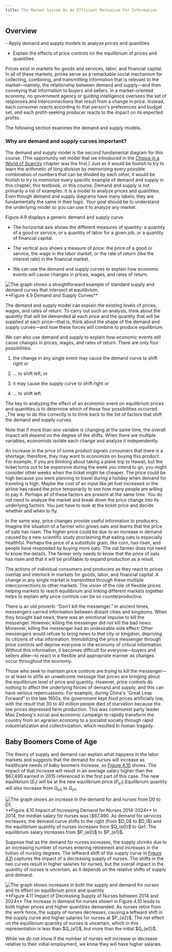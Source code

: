 ```yaml
---
title: The Market System As An Efficient Mechanism For Information
---
```


## Overview

<Info title=" By the end of this section, you will be able to:">
- Apply demand and supply models to analyze prices and quantities

- Explain the effects of price controls on the equilibrium of prices and quantities

</Info>

Prices exist in markets for goods and services, labor, and financial capital. In all of these markets, prices serve as a remarkable social mechanism for collecting, combining, and transmitting information that is relevant to the market—namely, the relationship between demand and supply—and then conveying that information to buyers and sellers. In a market-oriented economy, no government agency or guiding intelligence oversees the set of responses and interconnections that result from a change in price. Instead, each consumer reacts according to that person's preferences and budget set, and each profit-seeking producer reacts to the impact on its expected profits.

The following section examines the demand and supply models.

### Why are demand and supply curves important?

The demand and supply model is the second fundamental diagram for this course. (The opportunity set model that we introduced in the [Choice in a World of Scarcity](2-introduction-to-choice-in-a-world-of-scarcity) chapter was the first.) Just as it would be foolish to try to learn the arithmetic of long division by memorizing every possible combination of numbers that can be divided by each other, it would be foolish to try to memorize every specific example of demand and supply in this chapter, this textbook, or this course. Demand and supply is not primarily a list of examples. It is a model to analyze prices and quantities. Even though demand and supply diagrams have many labels, they are fundamentally the same in their logic. Your goal should be to understand the underlying model so you can use it to analyze any market.

<Columns>
<Column>

Figure 4.9 displays a generic demand and supply curve.

- The horizontal axis shows the different measures of quantity: a quantity of a good or service, or a quantity of labor for a given job, or a quantity of financial capital.

- The vertical axis shows a measure of price: the price of a good or service, the wage in the labor market, or the rate of return (like the interest rate) in the financial market.

- We can use the demand and supply curves to explain how economic events will cause changes in prices, wages, and rates of return.

</Column>
<Column>
<Image src="/images/module-1/chapter-4/section-3/7fcc913a62b0f82b5cbda70cd269a6b503f8258c.png" alt="The graph shows a straightforward example of standard supply and demand curves that intersect at equilibrium."  width={400} height={300}>
**Figure 4.9 Demand and Supply Curves**
</Image>
</Column>

</Columns>

The demand and supply model can explain the existing levels of prices, wages, and rates of return. To carry out such an analysis, think about the quantity that will be demanded at each price and the quantity that will be supplied at each price—that is, think about the shape of the demand and supply curves—and how these forces will combine to produce equilibrium.

We can also use demand and supply to explain how economic events will cause changes in prices, wages, and rates of return. There are only four possibilities:

1. the change in any single event may cause the demand curve to shift right or

2. ... to shift left, or

3. it may cause the supply curve to shift right or
4. ... to shift left.

The key to analyzing the effect of an economic event on equilibrium prices and quantities is to determine which of these four possibilities occurred. \_The way to do this correctly is to think back to the list of factors that shift the demand and supply curves.

<Callout>
  Note that if more than one variable is changing at the same time, the overall
  impact will depend on the degree of the shifts. When there are multiple
  variables, economists isolate each change and analyze it independently.
</Callout>

An increase in the price of some product signals consumers that there is a shortage; therefore, they may want to economize on buying this product. For example, if you are thinking about taking a plane trip to Hawaii, but the ticket turns out to be expensive during the week you intend to go, you might consider other weeks when the ticket might be cheaper. The price could be high because you were planning to travel during a holiday when demand for traveling is high. Maybe the cost of an input like jet fuel increased or the airline has raised the price temporarily to see how many people are willing to pay it. Perhaps all of these factors are present at the same time. You do not need to analyze the market and break down the price change into its underlying factors. You just have to look at the ticket price and decide whether and when to fly.

In the same way, price changes provide useful information to producers. Imagine the situation of a farmer who grows oats and learns that the price of oats has risen. The higher price could be due to an increase in demand caused by a new scientific study proclaiming that eating oats is especially healthful. Perhaps the price of a substitute grain, like corn, has risen, and people have responded by buying more oats. The oat farmer does not need to know the details. The farmer only needs to know that the price of oats has risen and that it will be profitable to expand production as a result.

The actions of individual consumers and producers as they react to prices overlap and interlock in markets for goods, labor, and financial capital. A change in any single market is transmitted through these multiple interconnections to other markets. The vision of the role of flexible prices helping markets to reach equilibrium and linking different markets together helps to explain why price controls can be so counterproductive.

There is an old proverb: “Don't kill the messenger.” In ancient times, messengers carried information between distant cities and kingdoms. When they brought bad news, there was an emotional impulse to kill the messenger. However, killing the messenger did not kill the bad news. Moreover, killing the messenger had an undesirable side effect: Other messengers would refuse to bring news to that city or kingdom, depriving its citizens of vital information. Immobilizing the price messenger through price controls will deprive everyone in the economy of critical information. Without this information, it becomes difficult for everyone—buyers and sellers alike—to react in a flexible and appropriate manner as changes occur throughout the economy.

Those who seek to maintain price controls are trying to kill the messenger—or at least to stifle an unwelcome message that prices are bringing about the equilibrium level of price and quantity. However, price controls do nothing to affect the underlying forces of demand and supply, and this can have serious repercussions. For example, during China's “Great Leap Forward” in the late 1950s, the government kept food prices artificially low, with the result that 30 to 40 million people died of starvation because the low prices depressed farm production. This was communist party leader Mao Zedong's social and economic campaign to rapidly transform the country from an agrarian economy to a socialist society through rapid industrialization and collectivization, which resulted in human tragedy.

## Baby Boomers Come of Age

The theory of supply and demand can explain what happens in the labor markets and suggests that the demand for nurses will increase as healthcare needs of baby boomers increase, as [Figure 4.10](4-3-the-market-system-as-an-efficient-mechanism-for-information#CNX_Econ_C04_015) shows. The impact of that increase will result in an average salary higher than the \$67,490 earned in 2015 referenced in the first part of this case. The new equilibrium ($E_1$) will be at the new equilibrium price ($P_{e1}$).Equilibrium quantity will also increase from $Q_{e0}$ to $Q_{e1}$.

<Columns>
<Column>
<Image src="/images/module-1/chapter-4/section-3/19a7e8ccdd1aef2d52096ca2708df638978562a3.png" alt="The graph shows an increase in the demand for and nurses from D0 to D1."  width={400} height={400}>
**Figure 4.10 Impact of Increasing Demand for Nurses 2014-2024**
</Image>
</Column>

<Column>
In 2014, the median salary for nurses was \$67,490. As demand for services increases, the demand curve shifts to the right (from $D_0$ to $D_1$) and the equilibrium quantity of nurses increases from $Q_{e0}$ to Qe1. The equilibrium salary increases from $P_{e0}$ to $P_{e1}$.

Suppose that as the demand for nurses increases, the supply shrinks due to an increasing number of nurses entering retirement and increases in the tuition of nursing degrees. The leftward shift of the supply curve in [Figure 4.11](4-3-the-market-system-as-an-efficient-mechanism-for-information#CNX_Econ_C04_016) captures the impact of a decreasing supply of nurses. The shifts in the two curves result in higher salaries for nurses, but the overall impact in the quantity of nurses is uncertain, as it depends on the relative shifts of supply and demand.

</Column>
</Columns>

<Columns>
<Column>
<Image src="/images/module-1/chapter-4/section-3/ad6a6436b311cb82ddc371cdd25af062eefccc7c.png" alt="The graph shows increases in both the supply and demand for nurses and its effect on equilibrium price and quantity" width={400} height={400}>
**Figure 4.11 Impact of Decreasing Supply of Nurses between 2014 and 2024**
</Image>
</Column>

<Column>
The increase in demand for nurses shown in Figure 4.10 leads to both higher prices and higher quantities demanded. As nurses retire from the work force, the supply of nurses decreases, causing a leftward shift in the supply curve and higher salaries for nurses at $P_{e2}$. The net effect on the equilibrium quantity of nurses is uncertain, which in this representation is less than $Q_{e1}$, but more than the initial $Q_{e0}$.

While we do not know if the number of nurses will increase or decrease relative to their initial employment, we know they will have higher salaries.

</Column>
</Columns>
